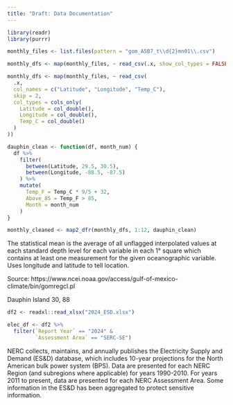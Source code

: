 ```yaml
---
title: "Draft: Data Documentation"
---
```


```r
library(readr)
library(purrr)

monthly_files <- list.files(pattern = "gom_A5B7_t\\d{2}mn01\\.csv")

monthly_dfs <- map(monthly_files, ~ read_csv(.x, show_col_types = FALSE))

monthly_dfs <- map(monthly_files, ~ read_csv(
  .x,
  col_names = c("Latitude", "Longitude", "Temp_C"),
  skip = 2,
  col_types = cols_only(
    Latitude = col_double(),
    Longitude = col_double(),
    Temp_C = col_double()
  )
))

dauphin_clean <- function(df, month_num) {
  df %>%
    filter(
      between(Latitude, 29.5, 30.5),
      between(Longitude, -88.5, -87.5)
    ) %>%
    mutate(
      Temp_F = Temp_C * 9/5 + 32,
      Above_85 = Temp_F > 85,
      Month = month_num
    )
}

monthly_cleaned <- map2_dfr(monthly_dfs, 1:12, dauphin_clean)
```

The statistical mean is the average of all unflagged interpolated values at each standard depth level for each variable in each 1° square which contains at least one measurement for the given oceanographic variable. Uses longitude and latitude to tell location.

Source: https://www.ncei.noaa.gov/access/gulf-of-mexico-climate/bin/gomregcl.pl

Dauphin Island 30, 88

```r
df2 <- readxl::read_xlsx("2024_ESD.xlsx")

elec_df <- df2 %>%
  filter(`Report Year` == "2024" &
         `Assessment Area` == "SERC-SE")
```

NERC collects, maintains, and annually publishes the Electricity Supply and Demand (ES&D) database, which includes 10-year projections for the North American bulk power system (BPS). Data are presented for each NERC Region (and subregions where applicable) for years 1990-2010. For years 2011 to present, data are presented for each NERC Assessment Area. Some information in the ES&D has been aggregated to protect sensitive information.